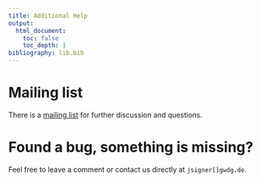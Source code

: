 ```yaml
---
title: Additional Help
output: 
  html_document:
    toc: false
    toc_depth: 1
bibliography: lib.bib
---
```


# Mailing list
There is a [mailing list](https://listserv.gwdg.de/mailman/listinfo/rhr-discussion) for further discussion and questions.

# Found a bug, something is missing?
Feel free to leave a comment or contact us directly at `jsigner[]gwdg.de`. 

